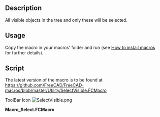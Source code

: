 <languages/>

{{Macro
|Name=Macro SelectVisible
|Icon=SelectVisible.png
|Description=All visible objects in the tree and only these will be selected.
|Author=galou_breizh
|Version=1.0
|Date=2016-04-08
|FCVersion=All
|Download=[https://wiki.freecad.org/images/5/51/SelectVisible.png ToolBar Icon]
}}

==Description==

All visible objects in the tree and only these will be selected.

{{Codeextralink|https://raw.githubusercontent.com/FreeCAD/FreeCAD-macros/master/Utility/SelectVisible.FCMacro}}

==Usage==

Copy the macro in your macros' folder and run (see [[How_to_install_macros|How to install macros]] for further details).

==Script==

The latest version of the macro is to be found at https://github.com/FreeCAD/FreeCAD-macros/blob/master/Utility/SelectVisible.FCMacro

ToolBar Icon [[Image:SelectVisible.png]]

'''Macro_Select.FCMacro'''
{{MacroCode|code=
# FreeCAD Macro SelectVisible

__Name__ = 'Select Visible'
__Comment__ = 'All visible objects in the tree will be selected'
__Web__ = 'http://www.freecadweb.org/wiki/Macro_SelectVisible'
__Wiki__ = 'http://www.freecadweb.org/wiki/Macro_SelectVisible'
__Icon__ = 'https://wiki.freecad.org/images/5/51/SelectVisible.png'
__Help__ = 'All visible objects in the tree and only these will be selected'
__Author__ = 'galou_breizh'
__Version__ = '1.0'
__Status__ = 'Production'
__Requires__ = ''

import FreeCAD as App
import FreeCADGui as Gui

doc = App.activeDocument()

if not doc:
    App.Console.PrintWarning('SelectVisible: no active document')
else:
    Gui.Selection.clearSelection()
    for o in doc.Objects:
        if o.ViewObject.Visibility:
            Gui.Selection.addSelection(o)
}}
{{clear}}